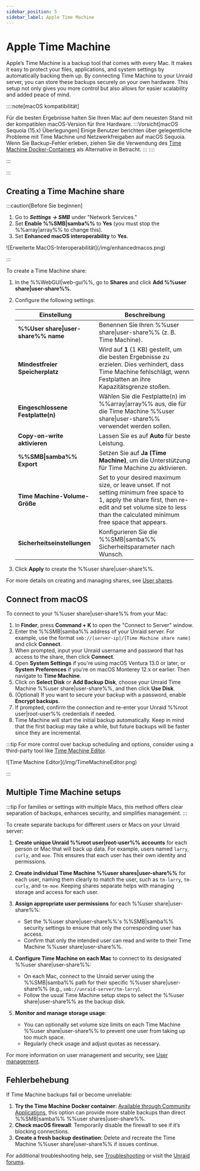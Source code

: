 ```yaml
---
sidebar_position: 5
sidebar_label: Apple Time Machine
---
```



# Apple Time Machine

Apple’s Time Machine is a backup tool that comes with every Mac. It makes it easy to protect your files, applications, and system settings by automatically backing them up. By connecting Time Machine to your Unraid server, you can store these backups securely on your own hardware. This setup not only gives you more control but also allows for easier scalability and added peace of mind.

::::note[macOS kompatibilität]

Für die besten Ergebnisse halten Sie Ihren Mac auf dem neuesten Stand mit der kompatiblen macOS-Version für Ihre Hardware.
:::Vorsicht[macOS Sequoia (15.x) Überlegungen]
Einige Benutzer berichten über gelegentliche Probleme mit Time Machine und Netzwerkfreigaben auf macOS Sequoia. Wenn Sie Backup-Fehler erleben, ziehen Sie die Verwendung des [Time Machine Docker-Containers](https://unraid.net/community/apps?q=time+machine#r) als Alternative in Betracht.
:::
::::

:::

:::

## Creating a Time Machine share

:::caution[Before Sie beginnen]

1. Go to ***Settings → SMB*** under "Network Services."
2. Set **Enable %%SMB|samba%%** to **Yes** (you must stop the %%array|array%% to change this).
3. Set **Enhanced macOS interoperability** to **Yes**.

<div style={{ margin: 'auto', maxWidth: '600px', display: 'flex', flexDirection: 'column', alignItems: 'center' }}>
  ![Erweiterte MacOS-Interoperabilität](/img/enhancedmacos.png)
</div>

:::

To create a Time Machine share:

1. In the %%WebGUI|web-gui%%, go to **Shares** and click **Add %%user share|user-share%%**.

2. Configure the following settings:

   | Einstellung                         | Beschreibung                                                                                                                                                                                                   |
   | ----------------------------------- | -------------------------------------------------------------------------------------------------------------------------------------------------------------------------------------------------------------- |
   | **%%User share\|user-share%% name** | Benennen Sie Ihren %%user share\|user-share%% (z. B. Time Machine).                                                                                                                                            |
   | **Mindestfreier Speicherplatz**     | Wird auf **1** (1 KB) gestellt, um die besten Ergebnisse zu erzielen. Dies verhindert, dass Time Machine fehlschlägt, wenn Festplatten an ihre Kapazitätsgrenze stoßen.                                        |
   | **Eingeschlossene Festplatte(n)**   | Wählen Sie die Festplatte(n) im %%array\|array%% aus, die für die Time Machine %%user share\|user-share%% verwendet werden sollen.                                                                             |
   | **Copy-on-write aktivieren**        | Lassen Sie es auf **Auto** für beste Leistung.                                                                                                                                                                 |
   | **%%SMB\|samba%% Export**           | Setzen Sie auf **Ja (Time Machine)**, um die Unterstützung für Time Machine zu aktivieren.                                                                                                                     |
   | **Time Machine-Volume-Größe**       | Set to your desired maximum size, or leave unset. If not setting minimum free space to 1, apply the share first, then re-edit and set volume size to less than the calculated minimum free space that appears. |
   | **Sicherheitseinstellungen**        | Konfigurieren Sie die %%SMB\|samba%% Sicherheitsparameter nach Wunsch.                                                                                                                                         |

3. Click **Apply** to create the %%user share|user-share%%.

For more details on creating and managing shares, see [User shares](./shares.mdx).

## Connect from macOS

To connect to your %%user share|user-share%% from your Mac:

1. In **Finder**, press **Command + K** to open the "Connect to Server" window.
2. Enter the %%SMB|samba%% address of your Unraid server. For example, use the format `smb://[server-ip]/[Time Machine share name]` and click **Connect**.
3. When prompted, input your Unraid username and password that has access to the share, then click **Connect**.
4. Open **System Settings** if you're using macOS Ventura 13.0 or later, or **System Preferences** if you're on macOS Monterey 12.x or earlier. Then navigate to **Time Machine**.
5. Click on **Select Disk** or **Add Backup Disk**, choose your Unraid Time Machine %%user share|user-share%%, and then click **Use Disk**.
6. (Optional) If you want to secure your backup with a password, enable **Encrypt backups**.
7. If prompted, confirm the connection and re-enter your Unraid %%root user|root-user%% credentials if needed.
8. Time Machine will start the initial backup automatically. Keep in mind that the first backup may take a while, but future backups will be faster since they are incremental.

:::tip
For more control over backup scheduling and options, consider using a third-party tool like [Time Machine Editor](https://tclementdev.com/timemachineeditor/).

<div style={{ margin: 'auto', maxWidth: '600px', display: 'flex', flexDirection: 'column', alignItems: 'center' }}>
  ![Time Machine Editor](/img/TimeMachineEditor.png)
</div>

:::

## Multiple Time Machine setups

:::tip
For families or settings with multiple Macs, this method offers clear separation of backups, enhances security, and simplifies management.
:::

To create separate backups for different users or Macs on your Unraid server:

1. **Create unique Unraid %%root user|root-user%% accounts** for each person or Mac that will back up data. For example, users named `larry`, `curly`, and `moe`. This ensures that each user has their own identity and permissions.

2. **Create individual Time Machine %%user shares|user-share%%** for each user, naming them clearly to match the user, such as `tm-larry`, `tm-curly`, and `tm-moe`. Keeping shares separate helps with managing storage and access for each user.

3. **Assign appropriate user permissions** for each %%user share|user-share%%:
   - Set the %%user share|user-share%%'s %%SMB|samba%% security settings to ensure that only the corresponding user has access.
   - Confirm that only the intended user can read and write to their Time Machine %%user share|user-share%%.

4. **Configure Time Machine on each Mac** to connect to its designated %%user share|user-share%%:
   - On each Mac, connect to the Unraid server using the %%SMB|samba%% path for their specific %%user share|user-share%% (e.g., `smb://unraid-server/tm-larry`).
   - Follow the usual Time Machine setup steps to select the %%user share|user-share%% as the backup disk.

5. **Monitor and manage storage usage**:
   - You can optionally set volume size limits on each Time Machine %%user share|user-share%% to prevent one user from taking up too much space.
   - Regularly check usage and adjust quotas as necessary.

For more information on user management and security, see [User management](../../system-administration/secure-your-server/user-management.mdx).

## Fehlerbehebung

If Time Machine backups fail or become unreliable:

1. **Try the Time Machine Docker container**: [Available through Community Applications](https://unraid.net/community/apps?q=time+machine#r), this option can provide more stable backups than direct %%SMB|samba%% %%user shares|user-share%%.
2. **Check macOS firewall**: Temporarily disable the firewall to see if it’s blocking connections.
3. **Create a fresh backup destination**: Delete and recreate the Time Machine %%user share|user-share%% if issues continue.

For additional troubleshooting help, see [Troubleshooting](../../troubleshooting/troubleshooting.mdx) or visit the [Unraid forums](https://forums.unraid.net/).
